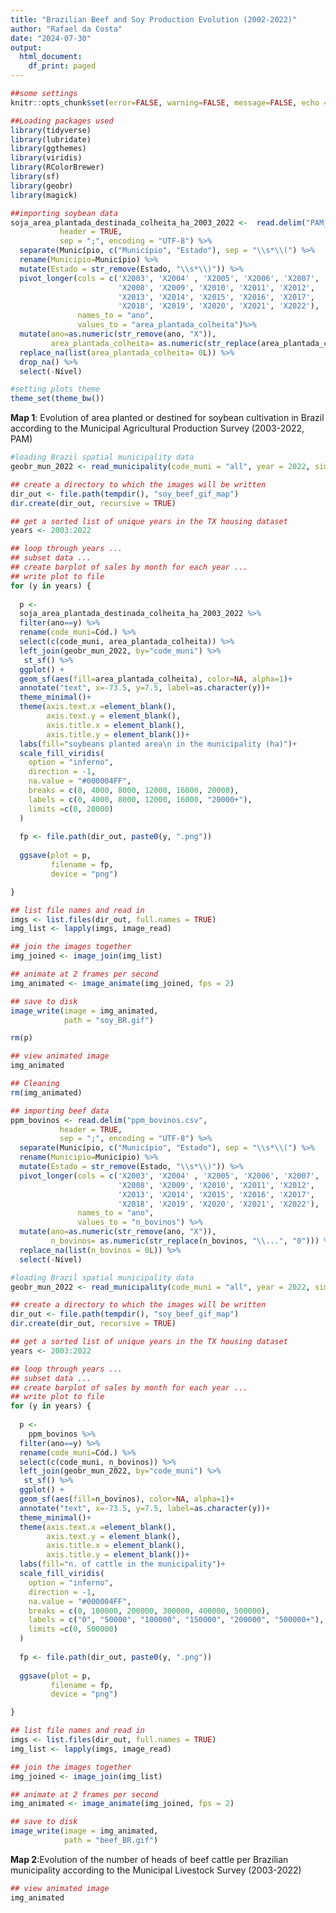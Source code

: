 ```yaml
---
title: "Brazilian Beef and Soy Production Evolution (2002-2022)"
author: "Rafael da Costa"
date: "2024-07-30"
output: 
  html_document:
    df_print: paged
---
```


```r
##some settings
knitr::opts_chunk$set(error=FALSE, warning=FALSE, message=FALSE, echo = FALSE)
```


```r
##Loading packages used
library(tidyverse) 
library(lubridate) 
library(ggthemes) 
library(viridis) 
library(RColorBrewer) 
library(sf) 
library(geobr) 
library(magick)
```


```r
##importing soybean data
soja_area_plantada_destinada_colheita_ha_2003_2022 <-  read.delim("PAM_soja_area_plantada_destinada_colheita_ha_2003_2022.csv",
           header = TRUE, 
           sep = ";", encoding = "UTF-8") %>%
  separate(Município, c("Município", "Estado"), sep = "\\s*\\(") %>% 
  rename(Municipio=Município) %>% 
  mutate(Estado = str_remove(Estado, "\\s*\\)")) %>% 
  pivot_longer(cols = c('X2003', 'X2004' , 'X2005', 'X2006', 'X2007',
                        'X2008', 'X2009', 'X2010', 'X2011', 'X2012',
                        'X2013', 'X2014', 'X2015', 'X2016', 'X2017',
                        'X2018', 'X2019', 'X2020', 'X2021', 'X2022'),
               names_to = "ano",
               values_to = "area_plantada_colheita")%>% 
  mutate(ano=as.numeric(str_remove(ano, "X")),
         area_plantada_colheita= as.numeric(str_replace(area_plantada_colheita, "-", "0"))) %>% 
  replace_na(list(area_plantada_colheita= 0L)) %>% 
  drop_na() %>% 
  select(-Nível)
```


```r
#setting plots theme
theme_set(theme_bw())
```


**Map 1**: Evolution of area planted or destined for soybean cultivation in Brazil according to the Municipal Agricultural Production Survey (2003-2022, PAM)
```r
#loading Brazil spatial municipality data
geobr_mun_2022 <- read_municipality(code_muni = "all", year = 2022, simplified = FALSE)

## create a directory to which the images will be written
dir_out <- file.path(tempdir(), "soy_beef_gif_map")
dir.create(dir_out, recursive = TRUE)

## get a sorted list of unique years in the TX housing dataset
years <- 2003:2022

## loop through years ...
## subset data ...
## create barplot of sales by month for each year ...
## write plot to file
for (y in years) {
  
  p <-
  soja_area_plantada_destinada_colheita_ha_2003_2022 %>% 
  filter(ano==y) %>% 
  rename(code_muni=Cód.) %>% 
  select(c(code_muni, area_plantada_colheita)) %>% 
  left_join(geobr_mun_2022, by="code_muni") %>% 
   st_sf() %>%
  ggplot() +
  geom_sf(aes(fill=area_plantada_colheita), color=NA, alpha=1)+
  annotate("text", x=-73.5, y=7.5, label=as.character(y))+
  theme_minimal()+
  theme(axis.text.x =element_blank(), 
        axis.text.y = element_blank(), 
        axis.title.x = element_blank(), 
        axis.title.y = element_blank())+
  labs(fill="soybeans planted area\n in the municipality (ha)")+
  scale_fill_viridis(
    option = "inferno",
    direction = -1,
    na.value = "#000004FF",
    breaks = c(0, 4000, 8000, 12000, 16000, 20000),
    labels = c(0, 4000, 8000, 12000, 16000, "20000+"),
    limits =c(0, 20000)
  )
  
  fp <- file.path(dir_out, paste0(y, ".png"))
  
  ggsave(plot = p, 
         filename = fp, 
         device = "png")

}

## list file names and read in
imgs <- list.files(dir_out, full.names = TRUE)
img_list <- lapply(imgs, image_read)

## join the images together
img_joined <- image_join(img_list)

## animate at 2 frames per second
img_animated <- image_animate(img_joined, fps = 2)

## save to disk
image_write(image = img_animated,
            path = "soy_BR.gif")

rm(p)
```

```r
## view animated image
img_animated
```


```r
## Cleaning
rm(img_animated)
```


```r
## importing beef data
ppm_bovinos <- read.delim("ppm_bovinos.csv",
           header = TRUE, 
           sep = ";", encoding = "UTF-8") %>%
  separate(Município, c("Município", "Estado"), sep = "\\s*\\(") %>% 
  rename(Municipio=Município) %>% 
  mutate(Estado = str_remove(Estado, "\\s*\\)")) %>% 
  pivot_longer(cols = c('X2003', 'X2004' , 'X2005', 'X2006', 'X2007',
                        'X2008', 'X2009', 'X2010', 'X2011', 'X2012',
                        'X2013', 'X2014', 'X2015', 'X2016', 'X2017',
                        'X2018', 'X2019', 'X2020', 'X2021', 'X2022'),
               names_to = "ano",
               values_to = "n_bovinos") %>% 
  mutate(ano=as.numeric(str_remove(ano, "X")),
         n_bovinos= as.numeric(str_replace(n_bovinos, "\\...", "0"))) %>% 
  replace_na(list(n_bovinos = 0L)) %>% 
  select(-Nível)
```


```r
#loading Brazil spatial municipality data
geobr_mun_2022 <- read_municipality(code_muni = "all", year = 2022, simplified = FALSE)

## create a directory to which the images will be written
dir_out <- file.path(tempdir(), "soy_beef_gif_map")
dir.create(dir_out, recursive = TRUE)

## get a sorted list of unique years in the TX housing dataset
years <- 2003:2022

## loop through years ...
## subset data ...
## create barplot of sales by month for each year ...
## write plot to file
for (y in years) {
  
  p <-
    ppm_bovinos %>% 
  filter(ano==y) %>% 
  rename(code_muni=Cód.) %>% 
  select(c(code_muni, n_bovinos)) %>% 
  left_join(geobr_mun_2022, by="code_muni") %>% 
   st_sf() %>%
  ggplot() +
  geom_sf(aes(fill=n_bovinos), color=NA, alpha=1)+
  annotate("text", x=-73.5, y=7.5, label=as.character(y))+
  theme_minimal()+
  theme(axis.text.x =element_blank(), 
        axis.text.y = element_blank(), 
        axis.title.x = element_blank(), 
        axis.title.y = element_blank())+
  labs(fill="n. of cattle in the municipality")+
  scale_fill_viridis(
    option = "inferno",
    direction = -1,
    na.value = "#000004FF",
    breaks = c(0, 100000, 200000, 300000, 400000, 500000),
    labels = c("0", "50000", "100000", "150000", "200000", "500000+"),
    limits =c(0, 500000)
  )
  
  fp <- file.path(dir_out, paste0(y, ".png"))
  
  ggsave(plot = p, 
         filename = fp, 
         device = "png")

}

## list file names and read in
imgs <- list.files(dir_out, full.names = TRUE)
img_list <- lapply(imgs, image_read)

## join the images together
img_joined <- image_join(img_list)

## animate at 2 frames per second
img_animated <- image_animate(img_joined, fps = 2)

## save to disk
image_write(image = img_animated,
            path = "beef_BR.gif")
```


**Map 2**:Evolution of the number of heads of beef cattle per Brazilian municipality according to the Municipal Livestock Survey (2003-2022)
```r
## view animated image
img_animated
```

